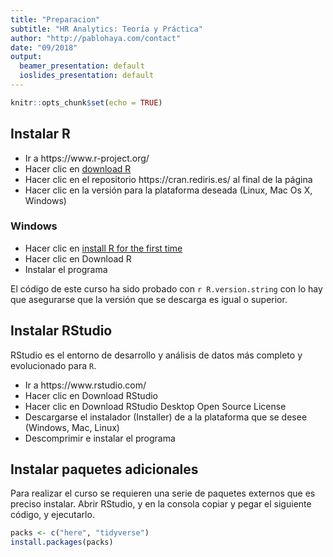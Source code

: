 ```yaml
---
title: "Preparacion"
subtitle: "HR Analytics: Teoría y Práctica"
author: "http://pablohaya.com/contact"
date: "09/2018"
output:
  beamer_presentation: default
  ioslides_presentation: default
---
```


```r
knitr::opts_chunk$set(echo = TRUE)
```

## Instalar R

* Ir a https://www.r-project.org/
* Hacer clic en [download R](http://cran.r-project.org/mirrors.html)
* Hacer clic en el repositorio https://cran.rediris.es/ al final de la página
* Hacer clic en la versión para la plataforma deseada (Linux, Mac Os X, Windows)

### Windows

* Hacer clic en [install R for the first time](https://cran.rediris.es/bin/windows/base/)
* Hacer clic en Download R
* Instalar el programa

El código de este curso ha sido probado con `r R.version.string` con lo hay que asegurarse que la versión que se descarga es igual o superior. 

## Instalar RStudio

RStudio es el entorno de desarrollo y análisis de datos más completo y evolucionado para `R`.

* Ir a https://www.rstudio.com/
* Hacer clic en Download RStudio
* Hacer clic en Download RStudio Desktop Open Source License
* Descargarse el instalador (Installer) de a la plataforma que se desee (Windows, Mac, Linux)
* Descomprimir e instalar el programa

## Instalar paquetes adicionales

Para realizar el curso se requieren una serie de paquetes externos que es preciso instalar. Abrir RStudio, y en la consola copiar y pegar el siguiente código, y ejecutarlo.

```r
packs <- c("here", "tidyverse")
install.packages(packs)
```

